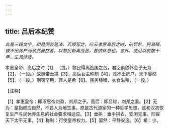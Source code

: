 ```yaml
---
---
---
```

title: 吕后本纪赞
---



*此是三段文字，却是倒装笔法。若顺写之，应云孝惠高后之时，刑罚希，民滋殖。彼不出房户而致此晏然者，以黎民新离战苦，甚欲休息也。言外，便见以前数十年，生灵涂炭。*

孝惠皇帝、高后之时【1】.（提。）黎民得离战国之苦，君臣俱欲休息乎无为【2】，（一段。）故惠帝垂拱【3】，高后女主称制【4】，政不出房户，天下晏然【5】。（一段。）刑罚罕用，罪人是希【6】。民务稼穑，衣食滋殖，（一段。）

【注释】

【1】孝惠皇帝：即汉惠帝刘盈，刘邦之子。高后：即吕雉，刘邦之妻。【2】无为：是指顺应自然，不要人为地生事。原是古代道家的一种哲学思想，这和汉初恢复生产与民休养生息的社会要求相适应。【3】垂拱：垂手拱衣，安闲无事。形容天下太平无事。【4】称制：行使皇帝权力。【5】晏然：平静安逸。【6】希：少。